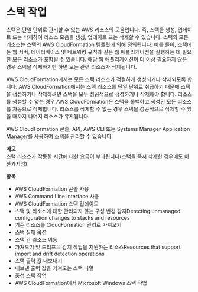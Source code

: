 # 스택 작업

스택은 단일 단위로 관리할 수 있는 AWS 리소스의 모음입니다. 즉, 스택을 생성, 업데이트 또는 삭제하여 리소스 모음을 생성, 업데이트 또는 삭제할 수 있습니다. 스택의 모든 리소스는 스택의 AWS CloudFormation 템플릿에 의해 정의됩니다. 예를 들어, 스택에는 웹 서버, 데이터베이스 및 네트워킹 규칙과 같은 웹 애플리케이션을 실행하는 데 필요한 모든 리소스가 포함될 수 있습니다. 해당 웹 애플리케이션이 더 이상 필요하지 않은 경우 스택을 삭제하기만 하면 모든 관련 리소스가 삭제됩니다.

AWS CloudFormation에서는 모든 스택 리소스가 적절하게 생성되거나 삭제되도록 합니다. AWS CloudFormation에서는 스택 리소스를 단일 단위로 취급하기 때문에 스택을 생성하거나 삭제하려면 스택을 모두 성공적으로 생성하거나 삭제해야 합니다. 리소스를 생성할 수 없는 경우 AWS CloudFormation은 스택을 롤백하고 생성된 모든 리소스를 자동으로 삭제합니다. 리소스를 삭제할 수 없는 경우 스택을 성공적으로 삭제할 수 있을 때까지 나머지 리소스가 유지됩니다.

AWS CloudFormation 콘솔, API, AWS CLI 또는 Systems Manager Application Manager를 사용하여 스택을 관리할 수 있습니다.

**메모**  
스택 리소스가 작동한 시간에 대한 요금이 부과됩니다(스택을 즉시 삭제한 경우에도 마찬가지임).

**항목**

- AWS CloudFormation 콘솔 사용
- AWS Command Line Interface 사용
- AWS CloudFormation 스택 업데이트
- 스택 및 리소스에 대한 관리되지 않는 구성 변경 감지Detecting unmanaged configuration changes to stacks and resources
- 기존 리소스를 CloudFormation 관리로 가져오기
- 스택 실패 옵션
- 스택 간 리소스 이동
- 가져오기 및 드리프트 감지 작업을 지원하는 리소스Resources that support import and drift detection operations
- 스택 출력 값 내보내기
- 내보낸 출력 값을 가져오는 스택 나열
- 중첩 스택 작업
- AWS CloudFormation에서 Microsoft Windows 스택 작업
